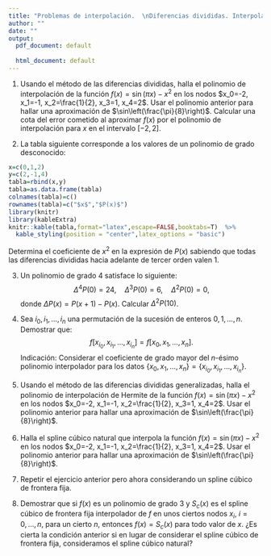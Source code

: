 ```yaml
---
title: "Problemas de interpolación.  \nDiferencias divididas. Interpolación de Hermite.  \nSplines cúbicos."
author: ""
date: ""
output:
  pdf_document: default
              
  html_document: default
---
```


(@) Usando el método de las diferencias divididas, halla el polinomio de interpolación de la función $f(x)=\sin(\pi x)-x^2$ en los nodos $x_0=-2, x_1=-1, x_2=\frac{1}{2}, x_3=1, x_4=2$. Usar el polinomio anterior para hallar una aproximación de $\sin\left(\frac{\pi}{8}\right)$. Calcular una cota del error cometido al aproximar $f(x)$ por el polinomio de interpolación para $x$ en el intervalo $[-2,2]$.

(@) La tabla siguiente corresponde a los valores de un polinomio de grado desconocido:
```r
x=c(0,1,2)
y=c(2,-1,4)
tabla=rbind(x,y)
tabla=as.data.frame(tabla)
colnames(tabla)=c()
rownames(tabla)=c("$x$","$P(x)$")
library(knitr)
library(kableExtra)
knitr::kable(tabla,format="latex",escape=FALSE,booktabs=T)  %>%
  kable_styling(position = "center",latex_options = "basic")
```
Determina el coeficiente de $x^2$ en la expresión de $P(x)$ sabiendo que todas las diferencias divididas hacia adelante de tercer orden valen $1$.

(@) Un polinomio de grado $4$ satisface lo siguiente:
$$
\Delta^4 P(0)=24, \quad \Delta^3 P(0)=6,\quad \Delta^2 P(0)=0,
$$
donde $\Delta P(x)=P(x+1)-P(x)$. Calcular $\Delta^2 P(10)$.

(@) Sea $i_0,i_1,\ldots,i_n$ una permutación de la sucesión de enteros $0,1,\ldots,n$. Demostrar que:
$$
f[x_{i_0},x_{i_1},\ldots,x_{i_n}]=f[x_0,x_1,\ldots,x_n].
$$
Indicación: Considerar el coeficiente de grado mayor del $n$-ésimo polinomio interpolador para los datos $\{x_0,x_1,\ldots,x_n\}=\{x_{i_0},x_{i_1},\ldots,x_{i_n}\}$.

(@) Usando el método de las diferencias divididas generalizadas, halla el polinomio de interpolación de Hermite de la función $f(x)=\sin(\pi x)-x^2$ en los nodos $x_0=-2, x_1=-1, x_2=\frac{1}{2}, x_3=1, x_4=2$. Usar el polinomio anterior para hallar una aproximación de $\sin\left(\frac{\pi}{8}\right)$.

<!-- (@) Una coche viaja por una carretera recta. La tabla siguiente muestra los datos que se tomaron del coche para distintos instantes de tiempo en segundos, la distancia es en metros y la velocidad, en metros por segundo: -->
<!-- ```{r,echo=FALSE} -->
<!-- time=c(0,3,5,8,13) -->
<!-- distance=c(0,225,383,623,993) -->
<!-- speed=c(75,77,80,74,72) -->
<!-- conv=0.3048 -->
<!-- distance=round(conv*distance,2) -->
<!-- speed=round(conv*speed,2) -->
<!-- tabla=rbind(time,distance,speed) -->
<!-- tabla=as.data.frame(tabla) -->
<!-- colnames(tabla)=c() -->
<!-- rownames(tabla)=c("Tiempo","Distancia","Velocidad") -->
<!-- library(knitr) -->
<!-- library(kableExtra) -->
<!-- knitr::kable(tabla,format="latex",escape=FALSE)  %>% -->
<!--   kable_styling(position = "center",latex_options = "basic") -->
<!-- ``` -->
<!--     a. Usar la interpolación de Hermite para estimar la posición y la velocidad del coche al cabo de $t=10$ segundos. -->
<!--     a. Usar el polinomio interpolador de Hermite para averiguar si el coche excede la velocidad de `r round(1.60934*55,2)` km/h. -->
<!--     a. ¿Cuál es la velocidad máxima estimada del coche para el intervalo de tiempo dado en la tabla? -->

(@) Halla el spline cúbico natural que interpola la función $f(x)=\sin(\pi x)-x^2$ en los nodos $x_0=-2, x_1=-1, x_2=\frac{1}{2}, x_3=1, x_4=2$. Usar el polinomio anterior para hallar una aproximación de $\sin\left(\frac{\pi}{8}\right)$.



(@) Repetir el ejercicio anterior pero ahora considerando un spline cúbico de frontera fija.

(@) Demostrar que si $f(x)$ es un polinomio de grado $3$ y $S_c(x)$ es el spline cúbico de frontera fija interpolador de $f$ en unos ciertos nodos $x_i$, $i=0,\ldots,n$, para un cierto $n$, entonces $f(x)=S_c(x)$ para todo valor de $x$. ¿Es cierta la condición anterior si en lugar de considerar el spline cúbico de frontera fija, consideramos el spline cúbico natural?